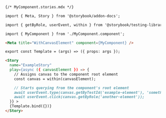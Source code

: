 ```md
{/* MyComponent.stories.mdx */}

import { Meta, Story } from '@storybook/addon-docs';

import { getByRole, userEvent, within } from '@storybook/testing-library';

import { MyComponent } from './MyComponent.component';

<Meta title="WithCanvasElement" component={MyComponent} />

export const Template = (args) => ({ props: args });

<Story
  name="ExampleStory"
  play={async ({ canvasElement }) => {
    // Assigns canvas to the component root element
    const canvas = within(canvasElement);

    // Starts querying from the component's root element
    await userEvent.type(canvas.getByTestId('example-element'), 'something');
    await userEvent.click(canvas.getByRole('another-element'));
  }} >
  {Template.bind({})}
</Story>
```